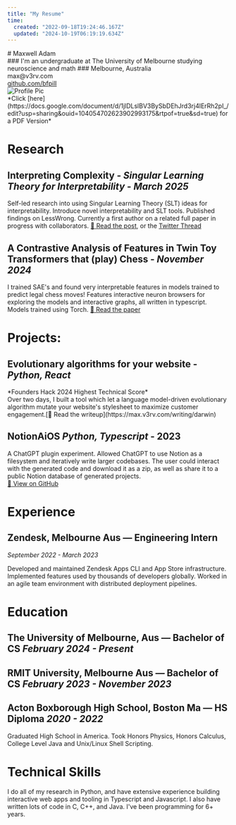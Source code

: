 ```yaml
---
title: "My Resume"
time:
  created: "2022-09-18T19:24:46.167Z"
  updated: "2024-10-19T06:19:19.634Z"
---
```


<div className="flex justify-between mt-8">
  <div className='w-1/2'>
    <div className='tracking-tighter'>
      # Maxwell Adam 
    </div>
    ### I'm an undergraduate at The University of Melbourne studying neuroscience and math
    ###
      Melbourne, Australia<br />
      max@v3rv.com<br />
      <a href="https://github.com/bfpill">github.com/bfpill</a>
  </div>
  <div className="relative mt-4 scale-[1]">
    <img 
      src="/images/film_pfp.png" 
      alt="Profile Pic" 
      className="h-auto border-[15px] border-white shadow-lg shadow-gray-600 transform rotate-[5deg] ml-5"
    />
      <div 
        className="absolute -top-12 left-32 w-20 h-20 z-[99] bg-[url('/images/pin.png')] bg-no-repeat bg-center bg-contain filter grayscale-[0.5] filter-blur-[4px]"
      >   
      </div>
      <div className="absolute -top-1 left-32 w-6 scale-x-[1.25] rotate-[25deg] h-6 bg-gray-800 opacity-40 z-[1] rounded-full translate-x-5"></div>
  </div>
</div>

<div className="text-gray-400">
  *Click [here](https://docs.google.com/document/d/1jlDLslBV3BySbDEhJrd3rj4lErRh2pI_/edit?usp=sharing&ouid=104054702623902993175&rtpof=true&sd=true) for a PDF Version*
</div>


# Research

## Interpreting Complexity - *Singular Learning Theory for Interpretability* - *March 2025*
Self-led research into using Singular Learning Theory (SLT) ideas for interpretability. Introduce novel interpretability and SLT tools. Published findings on LessWrong. Currently a first author on a related full paper in progress with collaborators. 
[🔗 Read the post](https://www.lesswrong.com/posts/eLAmp2pAAvZiBweCB/interpreting-complexity), or the [Twitter Thread](https://x.com/bfpill/status/1900411137394696332)

## A Contrastive Analysis of Features in Twin Toy Transformers that (play) Chess - *November 2024*
I trained SAE's and found very interpretable features in models trained to predict legal chess moves! Features interactive neuron browsers for exploring the models and interactive graphs, all written in typescript. Models trained using Torch.
[🔗 Read the paper](https://max.v3rv.com/papers/chess)

# Projects: 

## Evolutionary algorithms for your website - *Python, React*
<div className='mt-2 -mb-4 text-gray-400'>
  *Founders Hack 2024 Highest Technical Score* <br />
</div>
Over two days, I built a tool which let a language model-driven evolutionary algorithm mutate your website's stylesheet to maximize customer engagement.[🔗 Read the writeup](https://max.v3rv.com/writing/darwin)

## NotionAiOS *Python, Typescript* - 2023
A ChatGPT plugin experiment. Allowed ChatGPT to use Notion as a filesystem and iteratively write larger codebases. The user could interact with the generated code and download it as a zip, as well as share it to a public Notion database of generated projects.  
[🔗 View on GitHub](https://quark-grin-e5c.notion.site/244fbd2336dc46d5a2612c7dc9609f67?v=1167f2242f9f487582b223ba4aa3c920)

# Experience
## Zendesk, Melbourne Aus — Engineering Intern
*September 2022 - March 2023*

Developed and maintained Zendesk Apps CLI and App Store infrastructure. Implemented features used by thousands of developers globally. Worked in an agile team environment with distributed deployment pipelines.

# Education
## The University of Melbourne, Aus — Bachelor of CS   *February 2024 - Present*
## RMIT University, Melbourne Aus — Bachelor of CS  *February 2023 - November 2023*
## Acton Boxborough High School, Boston Ma — HS Diploma *2020 -  2022*
Graduated High School in America. Took Honors Physics, Honors Calculus, College Level Java and Unix/Linux Shell Scripting.


# Technical Skills
I do all of my research in Python, and have extensive experience building interactive web apps and tooling in Typescript and Javascript. I also have written lots of code in C, C++, and Java. I've been programming for 6+ years. 
